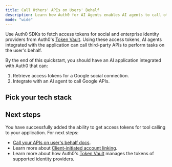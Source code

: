 ```yaml
---
title: Call Others' APIs on Users' Behalf
description: Learn how Auth0 for AI Agents enables AI agents to call other's APIs on the user's behalf.
mode: "wide"
---
```



Use Auth0 SDKs to fetch access tokens for social and enterprise identity providers from Auth0's [Token Vault](https://auth0.com/docs/secure/tokens/token-vault). Using these access tokens, AI agents integrated with the application can call third-party APIs to perform tasks on the user's behalf.

By the end of this quickstart, you should have an AI application integrated with Auth0 that can:

1. Retrieve access tokens for a Google social connection.
2. Integrate with an AI agent to call Google APIs.

## Pick your tech stack

<Tabs>
  <Tab
    title="LangGraph.js + Next.js"
    icon="https://mintlify-assets.b-cdn.net/auth0/langchain.svg"
  >
    <LangChainNextjsCallOthersApi />
  </Tab>
  <Tab
    title="Vercel AI + Next.js"
    icon="https://mintlify-assets.b-cdn.net/auth0/vercel.svg"
  >
    <VercelCallOthersApi />
  </Tab>
  <Tab
    title="LangGraph + FastAPI"
    icon="https://mintlify-assets.b-cdn.net/auth0/langchain.svg"
  >
    <FastApiCallOthersApi />
  </Tab>
  <Tab
    title="Vercel AI + React SPA"
    icon="https://mintlify-assets.b-cdn.net/auth0/vercel.svg"
  >
    <ReactSpaVercelCallOthersApi />
  </Tab>
  <Tab title="Langgraph.js + React SPA" icon="https://mintlify-assets.b-cdn.net/auth0/langchain.svg">
    <ReactSpaLangGraphCallOthersApi />
  </Tab>
</Tabs>

## Next steps

You have successfully added the ability to get access tokens for tool calling to your application. For next steps:

- [Call your APIs on user's behalf docs](/intro/call-your-apis-on-users-behalf).
- Learn more about [Client-initiated account linking](/guides/client-initiated-account-linking).
- Learn more about how Auth0's [Token Vault](https://auth0.com/docs/secure/tokens/token-vault) manages the tokens of supported identity providers.
